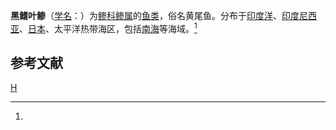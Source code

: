 {{Speciesbox 
| taxon = Caranx malam
| authority = (Bleeker, 1851)<ref name='id7299'>{{cite web| url =http://www.bioinfo.cn/db05/BjdwSpecies.php?action=view&id=7299| title =黑鳍叶鲹| work =《中国动物物种编目数据库》| publisher =中国科学院微生物研究所| author =中国科学院动物研究所| accessdate =2009-04-16| deadurl =yes| archiveurl =https://web.archive.org/web/20160305051456/http://www.bioinfo.cn/db05/BjdwSpecies.php?action=view&id=7299| archivedate =2016-03-05}}</ref>
}}

'''黑鳍叶鲹'''（[[学名|学名]]：{{lang|la|''Caranx malam''}}）为[[鲹科|鲹科]][[鲹属|鲹属]]的[[鱼类|鱼类]]，俗名黄尾鱼。分布于[[印度洋|印度洋]]、[[印度尼西亚|印度尼西亚]]、[[日本|日本]]、太平洋热带海区，包括[[南海|南海]]等海域。<ref name='id7299'/>

== 参考文献 ==
{{reflist}}

{{Taxonbar}}

[[Category:鲹属|H]]